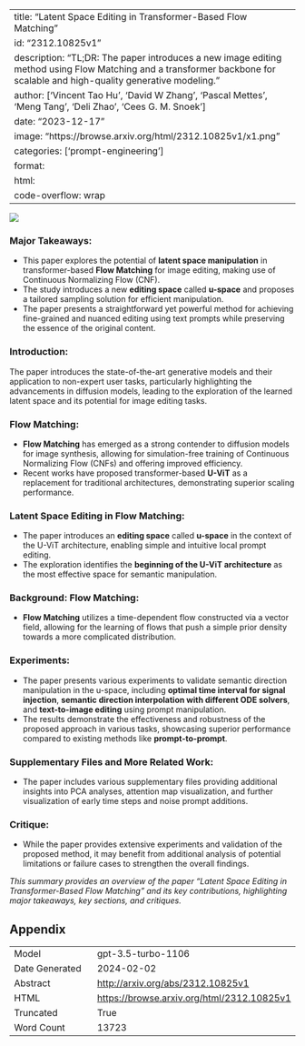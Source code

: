 
---
title: "Latent Space Editing in Transformer-Based Flow Matching"
id: "2312.10825v1"
description: "TL;DR: The paper introduces a new image editing method using Flow Matching and a transformer backbone for scalable and high-quality generative modeling."
author: ['Vincent Tao Hu', 'David W Zhang', 'Pascal Mettes', 'Meng Tang', 'Deli Zhao', 'Cees G. M. Snoek']
date: "2023-12-17"
image: "https://browse.arxiv.org/html/2312.10825v1/x1.png"
categories: ['prompt-engineering']
format:
  html:
    code-overflow: wrap
---

![](https://browse.arxiv.org/html/2312.10825v1/x1.png)

### Major Takeaways:

- This paper explores the potential of **latent space manipulation** in transformer-based **Flow Matching** for image editing, making use of Continuous Normalizing Flow (CNF).
- The study introduces a new **editing space** called **u-space** and proposes a tailored sampling solution for efficient manipulation.
- The paper presents a straightforward yet powerful method for achieving fine-grained and nuanced editing using text prompts while preserving the essence of the original content.

### Introduction:

The paper introduces the state-of-the-art generative models and their application to non-expert user tasks, particularly highlighting the advancements in diffusion models, leading to the exploration of the learned latent space and its potential for image editing tasks.

### Flow Matching:

- **Flow Matching** has emerged as a strong contender to diffusion models for image synthesis, allowing for simulation-free training of Continuous Normalizing Flow (CNFs) and offering improved efficiency.
- Recent works have proposed transformer-based **U-ViT** as a replacement for traditional architectures, demonstrating superior scaling performance.

### Latent Space Editing in Flow Matching:

- The paper introduces an **editing space** called **u-space** in the context of the U-ViT architecture, enabling simple and intuitive local prompt editing.
- The exploration identifies the **beginning of the U-ViT architecture** as the most effective space for semantic manipulation.

### Background: Flow Matching:

- **Flow Matching** utilizes a time-dependent flow constructed via a vector field, allowing for the learning of flows that push a simple prior density towards a more complicated distribution.

### Experiments:

- The paper presents various experiments to validate semantic direction manipulation in the u-space, including **optimal time interval for signal injection**, **semantic direction interpolation with different ODE solvers**, and **text-to-image editing** using prompt manipulation.
- The results demonstrate the effectiveness and robustness of the proposed approach in various tasks, showcasing superior performance compared to existing methods like **prompt-to-prompt**.

### Supplementary Files and More Related Work:

- The paper includes various supplementary files providing additional insights into PCA analyses, attention map visualization, and further visualization of early time steps and noise prompt additions.

### Critique:

- While the paper provides extensive experiments and validation of the proposed method, it may benefit from additional analysis of potential limitations or failure cases to strengthen the overall findings.

*This summary provides an overview of the paper "Latent Space Editing in Transformer-Based Flow Matching" and its key contributions, highlighting major takeaways, key sections, and critiques.*

## Appendix

|          |          |
|----------|----------|
| Model     | gpt-3.5-turbo-1106       |
| Date Generated     | 2024-02-02       |
| Abstract | [http://arxiv.org/abs/2312.10825v1](http://arxiv.org/abs/2312.10825v1)        |
| HTML     | [https://browse.arxiv.org/html/2312.10825v1](https://browse.arxiv.org/html/2312.10825v1)       |
| Truncated       | True       |
| Word Count       | 13723       |